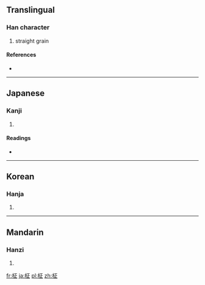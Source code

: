 {{also|柩}}
==Translingual==

===Han character===
{{Han char|rn=75|rad=木|as=05|sn=9|four=|canj=木一卜一 (DMYM)}}

# straight grain

====References====
* {{Han ref|kx=0521.121|dkj=14675|hdz=21176.110|uh=67FE|ud=26622}}

----

==Japanese==

===Kanji===
{{ja-kanji|grade=|rs=木05}}

# {{defn|lang=ja|sort=木05}}

====Readings====
* {{ja-readings|on=[[きゅう]] (kyū)|kun=[[まさ]] (masa)}}

----

==Korean==

===Hanja===
{{ko-hanja|hangeul=[[구]], [[정]]|eumhun=|rv=gu, jeong|mr=ku, chŏng|y=kwu, ceng}}

# {{defn|lang=ko|sort=木05}}

----

==Mandarin==

===Hanzi===
{{cmn-hanzi|pin=[[cè]] ([[ce4]]), [[jiù]] ([[jiu4]]), [[shà]] ([[sha4]]), [[shān]] ([[shan1]])|wg=ts'e<sup>4</sup>, chiu<sup>4</sup>, sha<sup>4</sup>, shan<sup>1</sup>}}

# {{defn|lang=cmn|sort=木05}}

[[fr:柾]]
[[ja:柾]]
[[pl:柾]]
[[zh:柾]]